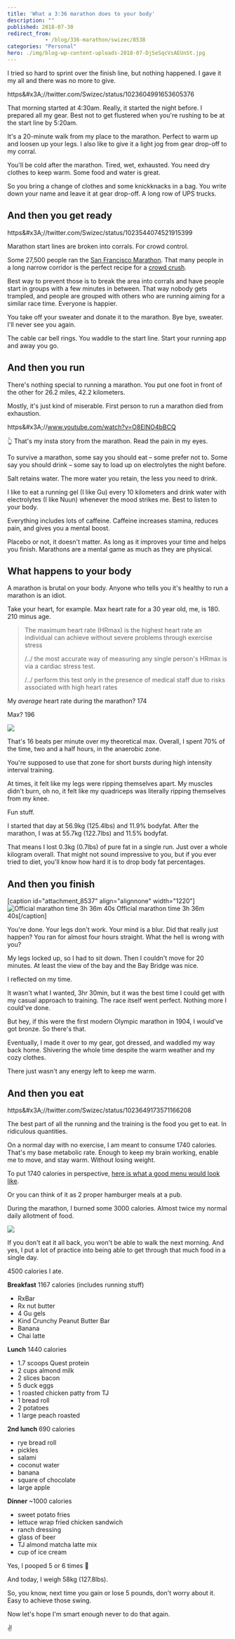 ```yaml
---
title: 'What a 3:36 marathon does to your body'
description: ""
published: 2018-07-30
redirect_from: 
            - /blog/336-marathon/swizec/8538
categories: "Personal"
hero: ./img/blog-wp-content-uploads-2018-07-DjSeSqcVsAEUnSt.jpg
---
```

I tried so hard to sprint over the finish line, but nothing happened. I gave it my all and there was no more to give.



https&amp;#x3A;//twitter.com/Swizec/status/1023604991653605376



That morning started at 4:30am. Really, it started the night before. I prepared all my gear. Best not to get flustered when you&#x27;re rushing to be at the start line by 5:20am.



It&#x27;s a 20-minute walk from my place to the marathon. Perfect to warm up and loosen up your legs. I also like to give it a light jog from gear drop-off to my corral.



You&#x27;ll be cold after the marathon. Tired, wet, exhausted. You need dry clothes to keep warm. Some food and water is great.



So you bring a change of clothes and some knickknacks in a bag. You write down your name and leave it at gear drop-off. A long row of UPS trucks.



## And then you get ready



https&amp;#x3A;//twitter.com/Swizec/status/1023544074521915399



Marathon start lines are broken into corrals. For crowd control.



Some 27,500 people ran the [San Francisco Marathon](http://www.thesfmarathon.com/). That many people in a long narrow corridor is the perfect recipe for a [crowd crush](https://www.news.com.au/technology/science/human-body/crowd-crush-what-happens-in-a-human-stampede/news-story/5ea6cd28dfc8744246e0bdd5500baa11).



Best way to prevent those is to break the area into corrals and have people start in groups with a few minutes in between. That way nobody gets trampled, and people are grouped with others who are running aiming for a similar race time. Everyone is happier.



You take off your sweater and donate it to the marathon. Bye bye, sweater. I&#x27;ll never see you again.



The cable car bell rings. You waddle to the start line. Start your running app and away you go.



## And then you run



There&#x27;s nothing special to running a marathon. You put one foot in front of the other for 26.2 miles, 42.2 kilometers.



Mostly, it&#x27;s just kind of miserable. First person to run a marathon died from exhaustion.



https&amp;#x3A;//www.youtube.com/watch?v=O8ElNO4bBCQ



👆 That&#x27;s my insta story from the marathon. Read the pain in my eyes.



To survive a marathon, some say you should eat – some prefer not to. Some say you should drink – some say to load up on electrolytes the night before.



Salt retains water. The more water you retain, the less you need to drink.



I like to eat a running gel (I like Gu) every 10 kilometers and drink water with electrolytes (I like Nuun) whenever the mood strikes me. Best to listen to your body.



Everything includes lots of caffeine. Caffeine increases stamina, reduces pain, and gives you a mental boost.



Placebo or not, it doesn&#x27;t matter. As long as it improves your time and helps you finish. Marathons are a mental game as much as they are physical.



## What happens to your body



A marathon is brutal on your body. Anyone who tells you it&#x27;s healthy to run a marathon is an idiot.



Take your heart, for example. Max heart rate for a 30 year old, me, is 180. 210 minus age.



> The maximum heart rate (HRmax) is the highest heart rate an individual can achieve without severe problems through exercise stress
>
>
>
> /../ the most accurate way of measuring any single person&#x27;s HRmax is via a cardiac stress test.
>
>
>
> /../ perform this test only in the presence of medical staff due to risks associated with high heart rates



My _average_ heart rate during the marathon? 174



Max? 196



![](./img/blog-wp-content-uploads-2018-07-DjSeSqcVsAEUnSt.jpg)



That&#x27;s 16 beats per minute over my theoretical max. Overall, I spent 70% of the time, two and a half hours, in the anaerobic zone.



You&#x27;re supposed to use that zone for short bursts during high intensity interval training.



At times, it felt like my legs were ripping themselves apart. My muscles didn&#x27;t burn, oh no, it felt like my quadriceps was literally ripping themselves from my knee.



Fun stuff.



I started that day at 56.9kg (125.4lbs) and 11.9% bodyfat. After the marathon, I was at 55.7kg (122.7lbs) and 11.5% bodyfat.



That means I lost 0.3kg (0.7lbs) of pure fat in a single run. Just over a whole kilogram overall. That might not sound impressive to you, but if you ever tried to diet, you&#x27;ll know how hard it is to drop body fat percentages.



## And then you finish



\[caption id=&quot;attachment_8537&quot; align=&quot;alignnone&quot; width=&quot;1220&quot;]![Official marathon time 3h 36m 40s](./img/blog-wp-content-uploads-2018-07-biofreeze-san-francisco-marathon-r6fbytm4.png) Official marathon time 3h 36m 40s\[/caption]



You&#x27;re done. Your legs don&#x27;t work. Your mind is a blur. Did that really just happen? You ran for almost four hours straight. What the hell is wrong with you?



My legs locked up, so I had to sit down. Then I couldn&#x27;t move for 20 minutes. At least the view of the bay and the Bay Bridge was nice.



I reflected on my time.



It wasn&#x27;t what I wanted, 3hr 30min, but it was the best time I could get with my casual approach to training. The race itself went perfect. Nothing more I could&#x27;ve done.



But hey, if this were the first modern Olympic marathon in 1904, I would&#x27;ve got bronze. So there&#x27;s that.



Eventually, I made it over to my gear, got dressed, and waddled my way back home. Shivering the whole time despite the warm weather and my cozy clothes.



There just wasn&#x27;t any energy left to keep me warm.



## And then you eat



https&amp;#x3A;//twitter.com/Swizec/status/1023649173571166208



The best part of all the running and the training is the food you get to eat. In ridiculous quantities.



On a normal day with no exercise, I am meant to consume 1740 calories. That&#x27;s my base metabolic rate. Enough to keep my brain working, enable me to move, and stay warm. Without losing weight.



To put 1740 calories in perspective, [here is what a good menu would look like](https://www.verywellfit.com/two-meal-plans-for-a-1700-calorie-per-day-diet-2506565).



Or you can think of it as 2 proper hamburger meals at a pub.



During the marathon, I burned some 3000 calories. Almost twice my normal daily allotment of food.



![](./img/blog-wp-content-uploads-2018-07-FullSizeRender-1.jpg)



If you don&#x27;t eat it all back, you won&#x27;t be able to walk the next morning. And yes, I put a lot of practice into being able to get through that much food in a single day.



4500 calories I ate.



**Breakfast** 1167 calories (includes running stuff)



- RxBar
- Rx nut butter
- 4 Gu gels
- Kind Crunchy Peanut Butter Bar
- Banana
- Chai latte



**Lunch** 1440 calories



- 1.7 scoops Quest protein
- 2 cups almond milk
- 2 slices bacon
- 5 duck eggs
- 1 roasted chicken patty from TJ
- 1 bread roll
- 2 potatoes
- 1 large peach roasted



**2nd lunch** 690 calories



- rye bread roll
- pickles
- salami
- coconut water
- banana
- square of chocolate
- large apple



**Dinner** ~1000 calories



- sweet potato fries
- lettuce wrap fried chicken sandwich
- ranch dressing
- glass of beer
- TJ almond matcha latte mix
- cup of ice cream



Yes, I pooped 5 or 6 times 💩



And today, I weigh 58kg (127.8lbs).



So, you know, next time you gain or lose 5 pounds, don&#x27;t worry about it. Easy to achieve those swing.



Now let&#x27;s hope I&#x27;m smart enough never to do that again.



✌️